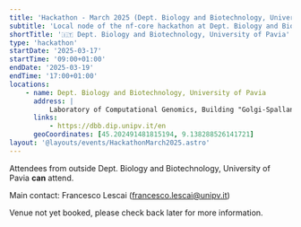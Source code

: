 ```yaml
---
title: 'Hackathon - March 2025 (Dept. Biology and Biotechnology, University of Pavia)'
subtitle: 'Local node of the nf-core hackathon at Dept. Biology and Biotechnology, University of Pavia, Italy'
shortTitle: '🇮🇹 Dept. Biology and Biotechnology, University of Pavia'
type: 'hackathon'
startDate: '2025-03-17'
startTime: '09:00+01:00'
endDate: '2025-03-19'
endTime: '17:00+01:00'
locations:
    - name: Dept. Biology and Biotechnology, University of Pavia
      address: |
          Laboratory of Computational Genomics, Building "Golgi-Spallanzani", 4th floor, room 2138
      links:
          - https://dbb.dip.unipv.it/en
      geoCoordinates: [45.202491481815194, 9.138288526141721]
layout: '@layouts/events/HackathonMarch2025.astro'
---
```


Attendees from outside Dept. Biology and Biotechnology, University of Pavia **can** attend.

Main contact: Francesco Lescai ([francesco.lescai@unipv.it](mailto:francesco.lescai@unipv.it))

Venue not yet booked, please check back later for more information.
